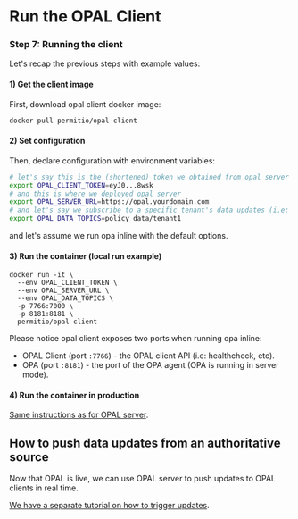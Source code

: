 # Run the OPAL Client

### Step 7: Running the client

Let's recap the previous steps with example values:

#### 1) Get the client image

First, download opal client docker image:

```sh
docker pull permitio/opal-client
```

#### 2) Set configuration

Then, declare configuration with environment variables:

```sh
# let's say this is the (shortened) token we obtained from opal server
export OPAL_CLIENT_TOKEN=eyJ0...8wsk
# and this is where we deployed opal server
export OPAL_SERVER_URL=https://opal.yourdomain.com
# and let's say we subscribe to a specific tenant's data updates (i.e: `tenant1`)
export OPAL_DATA_TOPICS=policy_data/tenant1
```

and let's assume we run opa inline with the default options.

#### 3) Run the container (local run example)

```
docker run -it \
  --env OPAL_CLIENT_TOKEN \
  --env OPAL_SERVER_URL \
  --env OPAL_DATA_TOPICS \
  -p 7766:7000 \
  -p 8181:8181 \
  permitio/opal-client
```

Please notice opal client exposes two ports when running opa inline:

- OPAL Client (port `:7766`) - the OPAL client API (i.e: healthcheck, etc).
- OPA (port `:8181`) - the port of the OPA agent (OPA is running in server mode).

#### 4) Run the container in production

[Same instructions as for OPAL server](#run-docker-prod).

## <a name="push-updates"></a> How to push data updates from an authoritative source

Now that OPAL is live, we can use OPAL server to push updates to OPAL clients in real time.

[We have a separate tutorial on how to trigger updates](/tutorials/trigger_data_updates).
